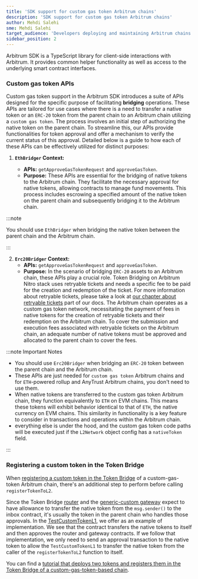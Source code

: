 ```yaml
---
title: 'SDK support for custom gas token Arbitrum chains'
description: 'SDK support for custom gas token Arbitrum chains'
author: Mehdi Salehi
sme: Mehdi Salehi
target_audience: 'Developers deploying and maintaining Arbitrum chains.'
sidebar_position: 2
---
```


Arbitrum SDK is a TypeScript library for client-side interactions with Arbitrum. It provides common helper functionality as well as access to the underlying smart contract interfaces.

### Custom gas token APIs

Custom gas token support in the Arbitrum SDK introduces a suite of APIs designed for the specific purpose of facilitating **bridging** operations. These APIs are tailored for use cases where there is a need to transfer a native token or an `ERC-20` token from the parent chain to an Arbitrum chain utilizing a `custom gas token`. The process involves an initial step of authorizing the native token on the parent chain. To streamline this, our APIs provide functionalities for token approval and offer a mechanism to verify the current status of this approval. Detailed below is a guide to how each of these APIs can be effectively utilized for distinct purposes:

1. **`EthBridger` Context:**

   - **APIs:** `getApproveGasTokenRequest` and `approveGasToken`.
   - **Purpose:** These APIs are essential for the bridging of native tokens to the Arbitrum chain. They facilitate the necessary approval for native tokens, allowing contracts to manage fund movements. This process includes escrowing a specified amount of the native token on the parent chain and subsequently bridging it to the Arbitrum chain.

:::note

You should use `EthBridger` when bridging the native token between the parent chain and the Arbitrum chain.

:::

2. **`Erc20Bridger` Context:**
   - **APIs:** `getApproveGasTokenRequest` and `approveGasToken`.
   - **Purpose:** In the scenario of bridging `ERC-20` assets to an Arbitrum chain, these APIs play a crucial role. Token Bridging on Arbitrum Nitro stack uses retryable tickets and needs a specific fee to be paid for the creation and redemption of the ticket. For more information about retryable tickets, please take a look at [our chapter about retryable tickets](/how-arbitrum-works/10-l1-to-l2-messaging.mdx#retryable-tickets) part of our docs. The Arbitrum chain operates as a custom gas token network, necessitating the payment of fees in native tokens for the creation of retryable tickets and their redemption on the Arbitrum chain. To cover the submission and execution fees associated with retryable tickets on the Arbitrum chain, an adequate number of native tokens must be approved and allocated to the parent chain to cover the fees.

:::note Important Notes

- You should use `Erc20Bridger` when bridging an `ERC-20` token between the parent chain and the Arbitrum chain.
- These APIs are just needed for `custom gas token` Arbitrum chains and for `ETH`-powered rollup and AnyTrust Arbitrum chains, you don't need to use them.
- When native tokens are transferred to the custom gas token Arbitrum chain, they function equivalently to `ETH` on EVM chains. This means these tokens will exhibit behavior identical to that of `ETH`, the native currency on EVM chains. This similarity in functionality is a key feature to consider in transactions and operations within the Arbitrum chain.
- everything else is under the hood, and the custom gas token code paths will be executed just if the `L2Network` object config has a `nativeToken` field.

:::

### Registering a custom token in the Token Bridge

When [registering a custom token in the Token Bridge](/build-decentralized-apps/token-bridging/03-token-bridge-erc20.mdx#setting-up-your-token-with-the-generic-custom-gateway) of a custom-gas-token Arbitrum chain, there's an additional step to perform before calling `registerTokenToL2`.

Since the Token Bridge [router](https://github.com/OffchainLabs/token-bridge-contracts/blob/main/contracts/tokenbridge/ethereum/gateway/L1OrbitGatewayRouter.sol#L142-L144) and the [generic-custom gateway](https://github.com/OffchainLabs/token-bridge-contracts/blob/main/contracts/tokenbridge/ethereum/gateway/L1OrbitCustomGateway.sol#L203-L210) expect to have allowance to transfer the native token from the `msg.sender()` to the inbox contract, it's usually the token in the parent chain who handles those approvals. In the [TestCustomTokenL1](https://github.com/OffchainLabs/token-bridge-contracts/blob/main/contracts/tokenbridge/test/TestCustomTokenL1.sol#L158-L168), we offer as an example of implementation. We see that the contract transfers the native tokens to itself and then approves the router and gateway contracts. If we follow that implementation, we only need to send an approval transaction to the native token to allow the `TestCustomTokenL1` to transfer the native token from the caller of the `registerTokenToL2` function to itself.

You can find a [tutorial that deploys two tokens and registers them in the Token Bridge of a custom-gas-token-based chain](https://github.com/OffchainLabs/arbitrum-tutorials/tree/master/packages/custom-token-bridging).
